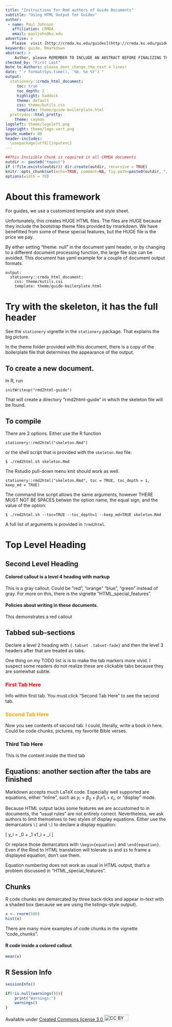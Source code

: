 ```yaml
---
title: "Instructions for Rmd authors of Guide Documents"
subtitle: "Using HTML Output for Guides"
author:
 - name: Paul Johnson
   affiliation: CRMDA
   email: pauljohn@ku.edu
advertise: >
   Please  visit [http://crmda.ku.edu/guides](http://crmda.ku.edu/guides) 
keywords: guide, Rmarkdown
abstract: >
    Author, please REMEMBER TO INCLUDE AN ABSTRACT BEFORE FINALIZING THIS DOCUMENT!
checked_by: "First Last"
Note to Authors: please_dont_change_the_next 4 lines!
date: "`r format(Sys.time(), '%b. %e %Y')`"
output:
  stationery::crmda_html_document:
     toc: true
     toc_depth: 2
     highlight: haddock
     theme: default
     css: theme/kutils.css
     template: theme/guide-boilerplate.html
  prettydoc::html_pretty: 
    theme: cayman 
logoleft: theme/logoleft.png
logoright: theme/logo-vert.png
guide_number: 00
header-includes: 
  \usepackage[utf8]{inputenc}
---
```


```r
##This Invisible Chunk is required in all CRMDA documents
outdir <- paste0("tmpout")
if (!file.exists(outdir)) dir.create(outdir, recursive = TRUE)
knitr::opts_chunk$set(echo=TRUE, comment=NA, fig.path=paste0(outdir, "/p-"))
options(width = 70)
```



# About this framework

For guides, we use a customized template and style sheet. 

Unfortunately, this creates HUGE HTML files. The files are HUGE
because they include the bootstrap theme files provided by rmarkdown.
We have benefitted from some of these special features, but the HUGE
file is the price we pay. 

By either setting "theme: null" in the document yaml header, or by
changing to a different document processing function, the large
file size can be avoided.  This document has yaml example for
a couple of document output formats. 

```
output:
  stationery::crmda_html_document:
    css: theme/kutils.css
    template: theme/guide-boilerplate.html
```

# Try with the skeleton, it has the full header

See the `stationery` vignette in the `stationery` package.  That
explains the big picture. 

In the theme folder provided with this document, there is a
copy of the boilerplate file that determines the appearance of the
output. 

## To create a new document. 

In R, run

```
initWriteup("rmd2html-guide")
```

That will create a directory "rmd2html-guide" in which the 
skeleton file will be found.

## To compile

There are 2 options. Either use the R function

```
stationery::rmd2html("skeleton.Rmd")
```

or the shell script that is provided with the `skeleton.Rmd` file:

```
$ ./rmd2html.sh skeleton.Rmd
```

The Rstudio pull-down menu knit should work as well.

```
stationery::rmd2html("skeleton.Rmd", toc = TRUE, toc_depth = 1, keep_md = TRUE)
```

The command line script allows the same arguments, however THERE MUST
NOT BE SPACES betwen the option name, the equal sign, and the value of 
the option:

```
$ ./rmd2html.sh --toc=TRUE --toc_depth=1 --keep_md=TRUE skeleton.Rmd
```

A full list of arguments is provided in `?rmd2html`.

# Top Level Heading

## Second Level Heading

#### Colored callout is a level 4 heading with markup {.bs-callout .bs-callout-gray}
This is a gray callout. Could be "red", "orange" "blue", "green"
instead of gray. For more on this, there is the vignette "HTML_special_features".

#### Policies about writing in these documents. {.bs-callout .bs-callout-red}
This demonstrates a red callout

## Tabbed sub-sections {.tabset .tabset-fade}

Declare a level 2 heading with `{.tabset .tabset-fade}` and then the
level 3 headers after that are treated as tabs.

One thing on my TODO list is is to make the tab markers more vivid. I
suspect some readers do not realize these are clickable tabs because
they are somewhat subtle.

### <span style="color:red">First Tab Here</span>

Info within first tab. You must click "Second Tab Here" to see the
second tab.

### <span style="color:orange">Second Tab Here</span>

Now you see contents of second tab. I could, literally, write a book
in here. Could be code chunks, pictures, my favorite Bible verses.

### Third Tab Here

This is the content inside the third tab 

## Equations: another section after the tabs are finished

Markdown accepts much LaTeX code. Especially well supported are
equations, either "inline", such as $y_i = \beta_0 + \beta_1 x1_i +
\varepsilon_i$, or "display" mode.

Because HTML output lacks some features we are accustomed to in \LaTeX
documents, the "usual rules" are not entirely correct. Nevertheless,
we ask authors to limit themselves to two styles of display equations.
Either use the demarcators `\[` and `\]` to declare a display equation:

\[
y_i = \beta_0 + \beta_1 x1_i + \varepsilon_i \label{eq:lin10}
\]

Or replace those demarcators with `\begin{equation}` and
`\end{equation}`. Even if the Rmd to HTML translation will tolerate
`$$` and `$$` to frame a displayed equation, don't use them.

Equation numbering does not work as usual in HTML output, that's
a problem discussed in "HTML_special_features".


## Chunks

R code chunks are demarcated by three back-ticks and appear in-text
with a shaded box (because we are using the listings-style output).

```r
x <- rnorm(500)
hist(x)
```

There are many more examples of code chunks in the vignette "code_chunks". 

#### R code inside a colored callout {.bs-callout .bs-callout-red}
```r
mean(x)
```



[//]: (All guides must have this as the final stanza)

## R Session Info
```r
sessionInfo()
```

```r
if(!is.null(warnings())){
    print("Warnings:")
    warnings()
}
```

Available under
[Created Commons license 3.0 <img src="http://crmda.dept.ku.edu/images/cc-3.0.png" alt="CC BY"
style="width: 75px;height: 20px;"/>](http://creativecommons.org/licenses/by/3.0/)

